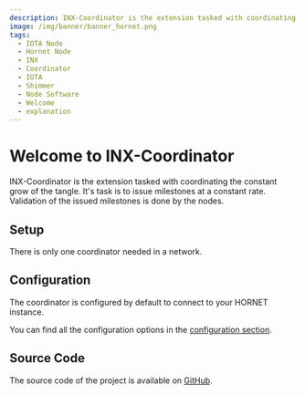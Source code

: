```yaml
---
description: INX-Coordinator is the extension tasked with coordinating the grow of the tangle.
image: /img/banner/banner_hornet.png
tags:
  - IOTA Node
  - Hornet Node
  - INX
  - Coordinator
  - IOTA
  - Shimmer
  - Node Software
  - Welcome
  - explanation
---
```


# Welcome to INX-Coordinator

INX-Coordinator is the extension tasked with coordinating the constant grow of the tangle.
It's task is to issue milestones at a constant rate. Validation of the issued milestones is done by the nodes.

## Setup

There is only one coordinator needed in a network. 

## Configuration

The coordinator is configured by default to connect to your HORNET instance.

You can find all the configuration options in the [configuration section](configuration.md).

## Source Code

The source code of the project is available on [GitHub](https://github.com/iotaledger/inx-coordinator).
